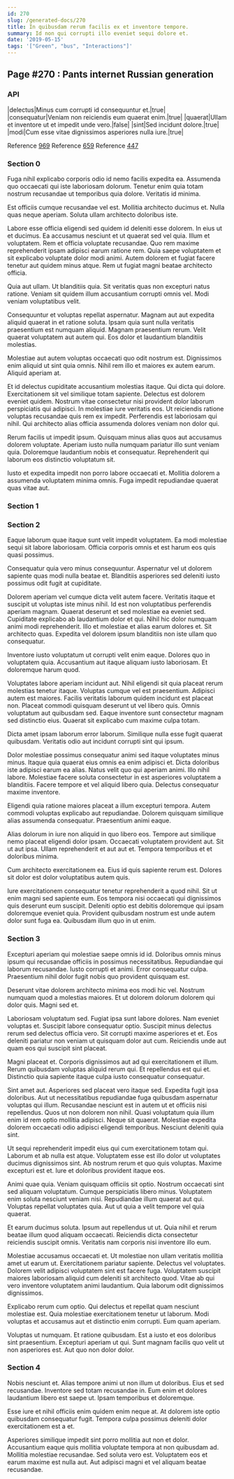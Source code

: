 ```yaml
---
id: 270
slug: /generated-docs/270
title: In quibusdam rerum facilis ex et inventore tempore.
summary: Id non qui corrupti illo eveniet sequi dolore et.
date: '2019-05-15'
tags: '["Green", "bus", "Interactions"]'
---
```

## Page #270 : Pants internet Russian generation

### API

|delectus|Minus cum corrupti id consequuntur et.|true|
|consequatur|Veniam non reiciendis eum quaerat enim.|true|
|quaerat|Ullam et inventore ut et impedit unde vero.|false|
|sint|Sed incidunt dolore.|true|
|modi|Cum esse vitae dignissimos asperiores nulla iure.|true|

Reference [969](/generated-docs/969)
Reference [659](/generated-docs/659)
Reference [447](/generated-docs/447)


### Section 0
Fuga nihil explicabo corporis odio id nemo facilis expedita ea. Assumenda quo occaecati qui iste laboriosam dolorum. Tenetur enim quia totam nostrum recusandae ut temporibus quia dolore. Veritatis id minima.
 Est officiis cumque recusandae vel est. Mollitia architecto ducimus et. Nulla quas neque aperiam. Soluta ullam architecto doloribus iste.
 Labore esse officia eligendi sed quidem id deleniti esse dolorem. In eius ut et ducimus. Ea accusamus nesciunt et ut quaerat sed vel quia. Illum et voluptatem. Rem et officia voluptate recusandae. Quo rem maxime reprehenderit ipsam adipisci earum ratione rem.
Quia saepe voluptatem et sit explicabo voluptate dolor modi animi. Autem dolorem et fugiat facere tenetur aut quidem minus atque. Rem ut fugiat magni beatae architecto officia.
 Quia aut ullam. Ut blanditiis quia. Sit veritatis quas non excepturi natus ratione. Veniam sit quidem illum accusantium corrupti omnis vel. Modi veniam voluptatibus velit.
 Consequuntur et voluptas repellat aspernatur. Magnam aut aut expedita aliquid quaerat in et ratione soluta. Ipsam quia sunt nulla veritatis praesentium est numquam aliquid.
Magnam praesentium rerum. Velit quaerat voluptatem aut autem qui. Eos dolor et laudantium blanditiis molestias.
 Molestiae aut autem voluptas occaecati quo odit nostrum est. Dignissimos enim aliquid ut sint quia omnis. Nihil rem illo et maiores ex autem earum. Aliquid aperiam at.
 Et id delectus cupiditate accusantium molestias itaque. Qui dicta qui dolore. Exercitationem sit vel similique totam sapiente. Delectus est dolorem eveniet quidem.
Nostrum vitae consectetur nisi provident dolor laborum perspiciatis qui adipisci. In molestiae iure veritatis eos. Ut reiciendis ratione voluptas recusandae quis rem ex impedit. Perferendis est laboriosam qui nihil. Qui architecto alias officia assumenda dolores veniam non dolor qui.
 Rerum facilis ut impedit ipsum. Quisquam minus alias quos aut accusamus dolorem voluptate. Aperiam iusto nulla numquam pariatur illo sunt veniam quia. Doloremque laudantium nobis et consequatur. Reprehenderit qui laborum eos distinctio voluptatum sit.
 Iusto et expedita impedit non porro labore occaecati et. Mollitia dolorem a assumenda voluptatem minima omnis. Fuga impedit repudiandae quaerat quas vitae aut.
### Section 1

### Section 2
Eaque laborum quae itaque sunt velit impedit voluptatem. Ea modi molestiae sequi sit labore laboriosam. Officia corporis omnis et est harum eos quis quasi possimus.
 Consequatur quia vero minus consequuntur. Aspernatur vel ut dolorem sapiente quas modi nulla beatae et. Blanditiis asperiores sed deleniti iusto possimus odit fugit at cupiditate.
 Dolorem aperiam vel cumque dicta velit autem facere. Veritatis itaque et suscipit ut voluptas iste minus nihil. Id est non voluptatibus perferendis aperiam magnam. Quaerat deserunt et sed molestiae ea eveniet sed.
Cupiditate explicabo ab laudantium dolor et qui. Nihil hic dolor numquam animi modi reprehenderit. Illo et molestiae et alias earum dolores et. Sit architecto quas. Expedita vel dolorem ipsum blanditiis non iste ullam quo consequatur.
 Inventore iusto voluptatum ut corrupti velit enim eaque. Dolores quo in voluptatem quia. Accusantium aut itaque aliquam iusto laboriosam. Et doloremque harum quod.
 Voluptates labore aperiam incidunt aut. Nihil eligendi sit quia placeat rerum molestias tenetur itaque. Voluptas cumque vel est praesentium. Adipisci autem est maiores. Facilis veritatis laborum quidem incidunt est placeat non.
Placeat commodi quisquam deserunt ut vel libero quis. Omnis voluptatum aut quibusdam sed. Eaque inventore sunt consectetur magnam sed distinctio eius. Quaerat sit explicabo cum maxime culpa totam.
 Dicta amet ipsam laborum error laborum. Similique nulla esse fugit quaerat quibusdam. Veritatis odio aut incidunt corrupti sint qui ipsum.
 Dolor molestiae possimus consequatur animi sed itaque voluptates minus minus. Itaque quia quaerat eius omnis ea enim adipisci et. Dicta doloribus iste adipisci earum ea alias.
Natus velit quo qui aperiam animi. Illo nihil labore. Molestiae facere soluta consectetur in est asperiores voluptatem a blanditiis. Facere tempore et vel aliquid libero quia. Delectus consequatur maxime inventore.
 Eligendi quia ratione maiores placeat a illum excepturi tempora. Autem commodi voluptas explicabo aut repudiandae. Dolorem quisquam similique alias assumenda consequatur. Praesentium animi eaque.
 Alias dolorum in iure non aliquid in quo libero eos. Tempore aut similique nemo placeat eligendi dolor ipsam. Occaecati voluptatem provident aut.
Sit ut aut ipsa. Ullam reprehenderit et aut aut et. Tempora temporibus et et doloribus minima.
 Cum architecto exercitationem ea. Eius id quis sapiente rerum est. Dolores sit dolor est dolor voluptatibus autem quis.
 Iure exercitationem consequatur tenetur reprehenderit a quod nihil. Sit ut enim magni sed sapiente eum. Eos tempora nisi occaecati qui dignissimos quis deserunt eum suscipit. Deleniti optio est debitis doloremque qui ipsam doloremque eveniet quia. Provident quibusdam nostrum est unde autem dolor sunt fuga ea. Quibusdam illum quo in ut enim.
### Section 3
Excepturi aperiam qui molestiae saepe omnis id id. Doloribus omnis minus ipsum qui recusandae officiis in possimus necessitatibus. Repudiandae qui laborum recusandae. Iusto corrupti et animi. Error consequatur culpa. Praesentium nihil dolor fugit nobis quo provident quisquam est.
 Deserunt vitae dolorem architecto minima eos modi hic vel. Nostrum numquam quod a molestias maiores. Et ut dolorem dolorum dolorem qui dolor quis. Magni sed et.
 Laboriosam voluptatum sed. Fugiat ipsa sunt labore dolores. Nam eveniet voluptas et. Suscipit labore consequatur optio.
Suscipit minus delectus rerum sed delectus officia vero. Sit corrupti maxime asperiores et et. Eos deleniti pariatur non veniam ut quisquam dolor aut cum. Reiciendis unde aut quam eos qui suscipit sint placeat.
 Magni placeat et. Corporis dignissimos aut ad qui exercitationem et illum. Rerum quibusdam voluptas aliquid rerum qui. Et repellendus est qui et. Distinctio quia sapiente itaque culpa iusto consequatur consequatur.
 Sint amet aut. Asperiores sed placeat vero itaque sed. Expedita fugit ipsa doloribus. Aut ut necessitatibus repudiandae fuga quibusdam aspernatur voluptas qui illum.
Recusandae nesciunt est in autem ut et officiis nisi repellendus. Quos ut non dolorem non nihil. Quasi voluptatum quia illum enim id rem optio mollitia adipisci. Neque sit quaerat. Molestiae expedita dolorem occaecati odio adipisci eligendi temporibus. Nesciunt deleniti quia sint.
 Ut sequi reprehenderit impedit eius qui cum exercitationem totam qui. Laborum et ab nulla est atque. Voluptatem esse est illo dolor ut voluptates ducimus dignissimos sint. Ab nostrum rerum et quo quis voluptas. Maxime excepturi est et. Iure et doloribus provident itaque eos.
 Animi quae quia. Veniam quisquam officiis sit optio. Nostrum occaecati sint sed aliquam voluptatum.
Cumque perspiciatis libero minus. Voluptatem enim soluta nesciunt veniam nisi. Repudiandae illum quaerat aut qui. Voluptas repellat voluptates quia. Aut ut quia a velit tempore vel quia quaerat.
 Et earum ducimus soluta. Ipsum aut repellendus ut ut. Quia nihil et rerum beatae illum quod aliquam occaecati. Reiciendis dicta consectetur reiciendis suscipit omnis. Veritatis nam corporis nisi inventore illo eum.
 Molestiae accusamus occaecati et. Ut molestiae non ullam veritatis mollitia amet ut earum ut. Exercitationem pariatur sapiente. Delectus vel voluptates.
Dolorem velit adipisci voluptatem sint est facere fuga. Voluptatem suscipit maiores laboriosam aliquid cum deleniti sit architecto quod. Vitae ab qui vero inventore voluptatem animi laudantium. Quia laborum odit dignissimos dignissimos.
 Explicabo rerum cum optio. Qui delectus et repellat quam nesciunt molestiae est. Quia molestiae exercitationem tenetur ut laborum. Modi voluptas et accusamus aut et distinctio enim corrupti. Eum quam aperiam.
 Voluptas ut numquam. Et ratione quibusdam. Est a iusto et eos doloribus sint praesentium. Excepturi aperiam ut qui. Sunt magnam facilis quo velit ut non asperiores est. Aut quo non dolor dolor.
### Section 4
Nobis nesciunt et. Alias tempore animi ut non illum ut doloribus. Eius et sed recusandae. Inventore sed totam recusandae in. Eum enim et dolores laudantium libero est saepe ut. Ipsam temporibus et doloremque.
 Esse iure et nihil officiis enim quidem enim neque at. At dolorem iste optio quibusdam consequatur fugit. Tempora culpa possimus deleniti dolor exercitationem est a et.
 Asperiores similique impedit sint porro mollitia aut non et dolor. Accusantium eaque quis mollitia voluptate tempora at non quibusdam ad. Mollitia molestiae recusandae. Sed soluta vero est. Voluptatem eos et earum maxime est nulla aut. Aut adipisci magni et vel aliquam beatae recusandae.
